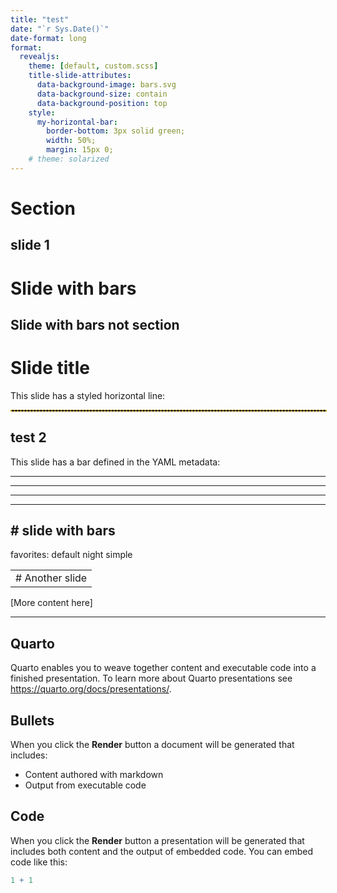 ```yaml
---
title: "test"
date: "`r Sys.Date()`"
date-format: long
format:
  revealjs: 
    theme: [default, custom.scss]
    title-slide-attributes:
      data-background-image: bars.svg
      data-background-size: contain   
      data-background-position: top
    style:
      my-horizontal-bar:
        border-bottom: 3px solid green;
        width: 50%;
        margin: 15px 0;
    # theme: solarized
---
```


# Section

## slide 1

# Slide with bars {background-image="bars.svg" background-size=100% background-position="top"}

## Slide with bars not section {background-image="bars.svg" background-size=100% background-position="top"}


# Slide title {background-color="#009ED1" background-size="auto 6px" background-repeat="no-repeat"}

This slide has a styled horizontal line:

<hr style="border: 1px dashed #E1B424; width: 100%">


## test 2

This slide has a bar defined in the YAML metadata:

<div class="my-horizontal-bar"></div>

---

<hr class="navBar">

<hr class="bar-red">

<hr class="a">

# slide with bars
---

favorites:
default
night
simple

---
# Another slide
---

[More content here]

<hr class="horizontal-line">


## Quarto

Quarto enables you to weave together content and executable code into a finished presentation. To learn more about Quarto presentations see <https://quarto.org/docs/presentations/>.

## Bullets

When you click the **Render** button a document will be generated that includes:

-   Content authored with markdown
-   Output from executable code

## Code

When you click the **Render** button a presentation will be generated that includes both content and the output of embedded code. You can embed code like this:

```r
1 + 1
```
